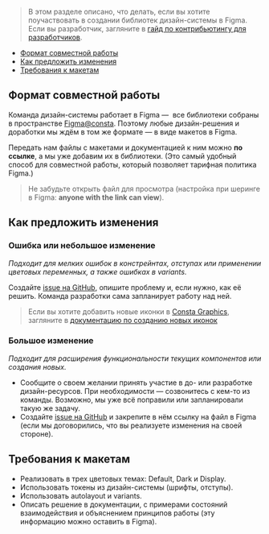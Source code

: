 > В этом разделе описано, что делать, если вы хотите поучаствовать в создании библиотек дизайн-системы в Figma. Если вы разработчик, загляните в [гайд по контрибьютингу для разработчиков](##LIBS.LIB.STAND.TAB/lib:portal/stand:custom-contribute/tab:dev).

- [Формат совместной работы](#формат-совместной-работы)
- [Как предложить изменения](#как-предложить-изменения)
- [Требования к макетам](#требования-к-макетам)

## Формат совместной работы

Команда дизайн-системы работает в Figma —  все библиотеки собраны в пространстве [Figma@consta](https://figma.com/@consta). Поэтому любые дизайн-решения и доработки мы ждём в том же формате — в виде макетов в Figma.

Передать нам файлы с макетами и документацией к ним можно **по ссылке**, а мы уже добавим их в библиотеки. (Это самый удобный способ для совместной работы, который позволяет тарифная политика Figma.)

> Не забудьте открыть файл для просмотра (настройка при шеринге в Figma: **anyone with the link can view**).

## Как предложить изменения

### Ошибка или небольшое изменение

_Подходит для мелких ошибок в констрейнтах, отступах или применении цветовых переменных, а также ошибках в variants._

Создайте [issue на GitHub](https://github.com/consta-design-system/uikit/issues/new), опишите проблему и, если нужно, как её решить.
Команда разработки сама запланирует работу над ней.

> Если вы хотите добавить новые иконки в [Consta Graphics](https://www.figma.com/community/file/855772200870304447), загляните в [документацию по созданию новых иконок](##LIBS.LIB.STAND/lib:portal/stand:custom-addicons)

### Большое изменение

_Подходит для расширения функциональности текущих компонентов или создания новых._

- Сообщите о своем желании принять участие в до- или разработке дизайн-ресурсов. При необходимости — созвонитесь с кем-то из команды. Возможно, мы уже всё поправили или запланировали такую же задачу.
- Создайте [issue на GitHub](https://github.com/consta-design-system/uikit/issues/new) и закрепите в нём ссылку на файл в Figma (если мы договорились, что вы реализуете изменения на своей стороне).

## Требования к макетам

- Реализовать в трех цветовых темах: Default, Dark и Display.
- Использовать токены из дизайн-системы (шрифты, отступы).
- Использовать autolayout и variants.
- Описать решение в документации, с примерами состояний взаимодействия и объяснением принципов работы (эту информацию можно оставить в Figma).
